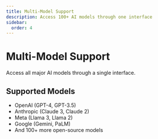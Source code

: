 ```yaml
---
title: Multi-Model Support
description: Access 100+ AI models through one interface
sidebar:
  order: 4
---
```


# Multi-Model Support

Access all major AI models through a single interface.

## Supported Models

- OpenAI (GPT-4, GPT-3.5)
- Anthropic (Claude 3, Claude 2)
- Meta (Llama 3, Llama 2)
- Google (Gemini, PaLM)
- And 100+ more open-source models
